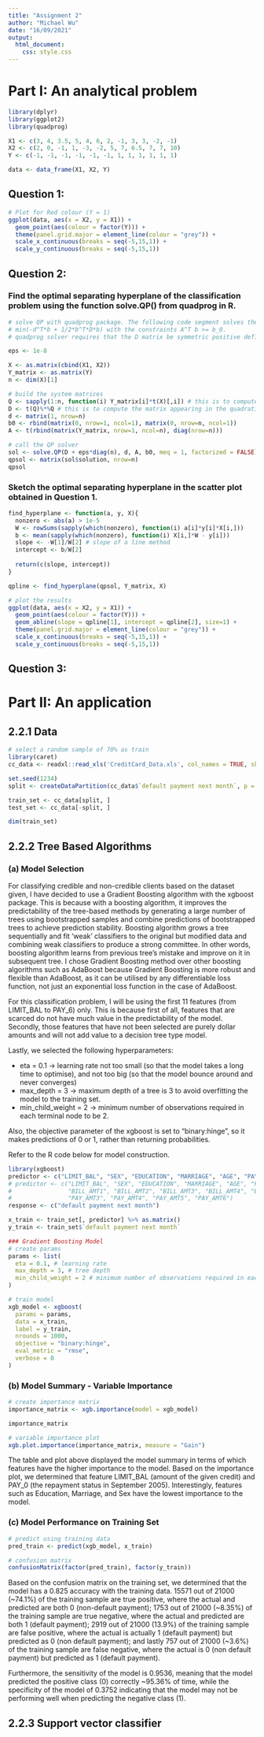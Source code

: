 ```yaml
---
title: "Assignment 2"
author: "Michael Wu"
date: "16/09/2021"
output:
  html_document:
    css: style.css
---
```


# Part I: An analytical problem

```r
library(dplyr)
library(ggplot2)
library(quadprog)

X1 <- c(3, 4, 3.5, 5, 4, 6, 2, -1, 3, 3, -2, -1)
X2 <- c(2, 0, -1, 1, -3, -2, 5, 7, 6.5, 7, 7, 10)
Y <- c(-1, -1, -1, -1, -1, -1, 1, 1, 1, 1, 1, 1)

data <- data_frame(X1, X2, Y)
```

## Question 1:

```r
# Plot for Red colour (Y = 1)
ggplot(data, aes(x = X2, y = X1)) + 
  geom_point(aes(colour = factor(Y))) +
  theme(panel.grid.major = element_line(colour = "grey")) + 
  scale_x_continuous(breaks = seq(-5,15,1)) + 
  scale_y_continuous(breaks = seq(-5,15,1))
```
## Question 2:
### Find the optimal separating hyperplane of the classification problem using the function solve.QP() from quadprog in R.
```r
# solve QP with quadprog package. The following code segment solves the quadratic programming problems of the form
# min(-d^T*b + 1/2*b^T*D*b) with the constraints A^T b >= b_0.
# quadprog solver requires that the D matrix be symmetric positive definite, and thus, we will modify matrix D by a small diagonal matrix and obtain positive definite matrix.

eps <- 1e-8

X <- as.matrix(cbind(X1, X2))
Y_matrix <- as.matrix(Y)
n <- dim(X)[1]

# build the system matrices
Q <- sapply(1:n, function(i) Y_matrix[i]*t(X)[,i]) # this is to compute Q=[y1(X^T)1|…|yn(X^T)n].
D <- t(Q)%*%Q # this is to compute the matrix appearing in the quadratic function to be minimised.
d <- matrix(1, nrow=n)
b0 <- rbind(matrix(0, nrow=1, ncol=1), matrix(0, nrow=n, ncol=1))
A <- t(rbind(matrix(Y_matrix, nrow=1, ncol=n), diag(nrow=n)))

# call the QP solver
sol <- solve.QP(D + eps*diag(n), d, A, b0, meq = 1, factorized = FALSE) # we are passing the matrix D into the first argument Dmat, hence factorized = FALSE
qpsol <- matrix(sol$solution, nrow=n)
qpsol
```

### Sketch the optimal separating hyperplane in the scatter plot obtained in Question 1.
```r
find_hyperplane <- function(a, y, X){
  nonzero <- abs(a) > 1e-5
  W <- rowSums(sapply(which(nonzero), function(i) a[i]*y[i]*X[i,]))
  b <- mean(sapply(which(nonzero), function(i) X[i,]*W - y[i]))
  slope <- -W[1]/W[2] # slope of a line method
  intercept <- b/W[2]
  
  return(c(slope, intercept))
}

qpline <- find_hyperplane(qpsol, Y_matrix, X)

# plot the results
ggplot(data, aes(x = X2, y = X1)) + 
  geom_point(aes(colour = factor(Y))) + 
  geom_abline(slope = qpline[1], intercept = qpline[2], size=1) + 
  theme(panel.grid.major = element_line(colour = "grey")) + 
  scale_x_continuous(breaks = seq(-5,15,1)) + 
  scale_y_continuous(breaks = seq(-5,15,1))

```

## Question 3:





# Part II: An application
## 2.2.1 Data
```r
# select a random sample of 70% as train
library(caret)
cc_data <- readxl::read_xls('CreditCard_Data.xls', col_names = TRUE, skip = 1)

set.seed(1234)
split <- createDataPartition(cc_data$`default payment next month`, p = 0.7, list = FALSE) # 70% training, 30% test

train_set <- cc_data[split, ]
test_set <- cc_data[-split, ]

dim(train_set)
```

## 2.2.2 Tree Based Algorithms
### (a) Model Selection
For classifying credible and non-credible clients based on the dataset given, I have decided to use a Gradient Boosting algorithm with the xgboost package. This is because with a boosting algorithm, it improves the predictability of the tree-based methods by generating a large number of trees using bootstrapped samples and combine predictions of bootstrapped trees to achieve prediction stability. Boosting algorithm grows a tree sequentially and fit 'weak' classifiers to the original but modified data and combining weak classifiers to produce a strong committee. In other words, boosting algorithm learns from previous tree's mistake and improve on it in subsequent tree. I chose Gradient Boosting method over other boosting algorithms such as AdaBoost because Gradient Boosting is more robust and flexible than AdaBoost, as it can be utilised by any differentiable loss function, not just an exponential loss function in the case of AdaBoost.

For this classification problem, I will be using the first 11 features (from LIMIT_BAL to PAY_6) only. This is because first of all, features that are scarced do not have much value in the predictability of the model. Secondly, those features that have not been selected are purely dollar amounts and will not add value to a decision tree type model.

Lastly, we selected the following hyperparameters:

  + eta = 0.1 -> learning rate not too small (so that the model takes a long time to optimise), and not too big (so that the model bounce around and never converges)
  + max_depth = 3 -> maximum depth of a tree is 3 to avoid overfitting the model to the training set.
  + min_child_weight = 2 -> minimum number of observations required in each terminal node to be 2.
  
Also, the objective parameter of the xgboost is set to "binary:hinge", so it makes predictions of 0 or 1, rather than returning probabilities.

Refer to the R code below for model construction.
```r
library(xgboost)
predictor <- c("LIMIT_BAL", "SEX", "EDUCATION", "MARRIAGE", "AGE", "PAY_0", "PAY_2", "PAY_3", "PAY_4", "PAY_5", "PAY_6")
# predictor <- c("LIMIT_BAL", "SEX", "EDUCATION", "MARRIAGE", "AGE", "PAY_0", "PAY_2", "PAY_3", "PAY_4", "PAY_5", "PAY_6",
#                "BILL_AMT1", "BILL_AMT2", "BILL_AMT3", "BILL_AMT4", "BILL_AMT5", "BILL_AMT6", "PAY_AMT1", "PAY_AMT2",
#                "PAY_AMT3", "PAY_AMT4", "PAY_AMT5", "PAY_AMT6")
response <- c("default payment next month")

x_train <- train_set[, predictor] %>% as.matrix()
y_train <- train_set$`default payment next month`

### Gradient Boosting Model
# create params
params <- list(
  eta = 0.1, # learning rate
  max_depth = 3, # tree depth
  min_child_weight = 2 # minimum number of observations required in each terminal node
)

# train model
xgb_model <- xgboost(
  params = params,
  data = x_train,
  label = y_train,
  nrounds = 1000,
  objective = "binary:hinge",
  eval_metric = "rmse",
  verbose = 0
)
```

### (b) Model Summary - Variable Importance
```r
# create importance matrix
importance_matrix <- xgb.importance(model = xgb_model)

importance_matrix

# variable importance plot
xgb.plot.importance(importance_matrix, measure = "Gain")
```

The table and plot above displayed the model summary in terms of which features have the higher importance to the model. Based on the importance plot, we determined that feature LIMIT_BAL (amount of the given credit) and PAY_0 (the repayment status in September 2005). Interestingly, features such as Education, Marriage, and Sex have the lowest importance to the model.

### (c) Model Performance on Training Set
```r
# predict using training data
pred_train <- predict(xgb_model, x_train)

# confusion matrix
confusionMatrix(factor(pred_train), factor(y_train))

```

Based on the confusion matrix on the training set, we determined that the model has a 0.825 accuracy with the training data. 15571 out of 21000 (~74.1%) of the training sample are true positive, where the actual and predicted are both 0 (non-default payment); 1753 out of 21000 (~8.35%) of the training sample are true negative, where the actual and predicted are both 1 (default payment); 2919 out of 21000 (13.9%) of the training sample are false positive, where the actual is actually 1 (default payment) but predicted as 0 (non default payment); and lastly 757 out of 21000 (~3.6%) of the training sample are false negative, where the actual is 0 (non default payment) but predicted as 1 (default payment).

Furthermore, the sensitivity of the model is 0.9536, meaning that the model predicted the positive class (0) correctly ~95.36% of time, while the specificity of the model of 0.3752 indicating that the model may not be performing well when predicting the negative class (1).


## 2.2.3 Support vector classifier